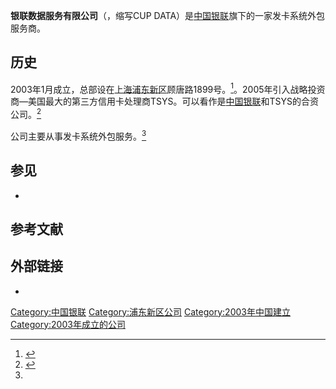 '''银联数据服务有限公司'''（{{lang-en|China UnionPay Data Services Co.,LTD.}}，缩写CUP DATA）是[[中国银联|中国银联]]旗下的一家发卡系统外包服务商。

== 历史 ==
2003年1月成立，总部设在[[上海|上海]][[浦东新区|浦东新区]]顾唐路1899号。<ref>{{cite web|title=公司介绍|url=http://www.cupdata.com/aboutUs/aboutUs.jsp|publisher=银联数据服务有限公司|accessdate=2015-05-26|deadurl=yes|archiveurl=https://web.archive.org/web/20150526151747/http://www.cupdata.com/aboutUs/aboutUs.jsp|archivedate=2015-05-26}}</ref>。2005年引入战略投资商—美国最大的第三方信用卡处理商TSYS。可以看作是[[中国银联|中国银联]]和TSYS的合资公司。<ref name=What>{{cite news|title=神秘的银联：银联是什么？|url=http://money.163.com/14/0324/07/9O39149000253B0H.html|accessdate=2015-02-26|newspaper=理财周报|date=2014-03-24|archive-date=2015-02-26|archive-url=https://web.archive.org/web/20150226182330/http://money.163.com/14/0324/07/9O39149000253B0H.html|dead-url=no}}</ref>

公司主要从事发卡系统外包服务。<ref name=What/>

== 参见 ==
* {{tsl|en|First Data|第一数据}}

== 参考文献 ==
{{reflist}}

== 外部链接 ==
* {{Official website|www.cupdata.com.cn}}

[[Category:中国银联|Category:中国银联]]
[[Category:浦东新区公司|Category:浦东新区公司]]
[[Category:2003年中国建立|Category:2003年中国建立]]
[[Category:2003年成立的公司|Category:2003年成立的公司]]